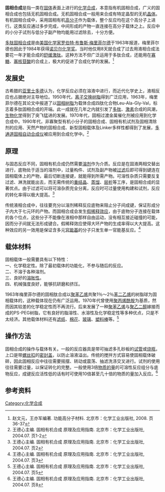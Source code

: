 '''固相合成'''是指一类在[[固体|固体]]表面上进行的[[化学合成|化学合成]]，本意指有机固相合成，广义的固相合成也包括无机固相合成。无机固相合成一般用来合成有特定晶型的无机[[晶体|晶体]]。有机固相合成中，采用固相有机[[高分子|高分子]]作为载体，整个反应均在这个高分子上进行。这类反应通过多步完成，中间形成的产物一直连接在高分子载体之上。反应中的小分子试剂与低分子副产物均能用过滤除去，十分方便。

[[多肽固相合成|多肽固相合成]]是由[[美国|美国]][[化学家|化学家]][[罗伯特·布鲁斯·梅里菲尔德|罗伯特·布鲁斯·梅里菲尔德]]于1963年报道，梅里菲尔德也因此于1984年获得[[诺贝尔化学奖|诺贝尔化学奖]]。当时他仅用8天就合成了过去用液相合成法要花一年才能合成的[[缓激肽|舒缓激肽]]。这种方法不但广泛运用于多肽合成，还能用在[[寡糖|寡糖]]、[[寡核苷酸|寡核苷酸]]的合成上，极大的促进了合成化学的发展。<ref>赵文元，王亦军编著. 功能高分子材料. 北京市：化学工业出版社, 2008. 页36-37</ref>

==发展史==
古希腊的[[亚里士多德|亚里士多德]]认为，化学反应必须在溶液中进行，而近代化学史上，液相反应也占据绝对主导地位。1950年代，[[离子交换树脂|离子交换树脂]]得到广泛应用，1963年，梅里菲尔德在其论文中报道了以[[固相树脂|固相树脂]]为载体合成四肽化合物Leu-Ala-Gly-Val，标志着多肽固相合成的开端。此一成就在几年之内就引发了[[多肽|多肽]]、[[激素|激素]]合成的风潮，[[生物化学|生物化学]]得到了突飞猛进的发展。1970年代，固相过渡金属催化剂被应用到化学合成中。1990年代，非寡聚型有机小分子的固相合成、固相有机试剂及固相清除剂的应用、天然产物的固相合成、新型固相载体及Linker多样性都得到了发展，[[多通道固相自动合成仪|多通道固相自动合成仪]]被应用到合成化学中。<ref>王德心主编. 固相有机合成 原理及应用指南. 北京市：化学工业出版社, 2004.07. 页1-2</ref>

==原理==
与固态反应不同，固相有机合成仍然需要[[溶剂|溶剂]]作为介质。反应是在固液两相交替出进行，底物处于适当的溶剂中，过量构件、试剂及副产物被[[过滤|过滤]]后即可得到键连在固相载体上的产物，最后切断连接键，就能得到所需产物。可溶性杂质只需要反复过滤、淋洗就能出去，而无需传统的[[重结晶|重结晶]]、[[蒸馏|蒸馏]]、[[层析|层析]]等工序，是固相合成的显著优点。由于过滤可以将可溶杂质完全分离，反应时可过量使用构建和试剂，反应的转化率得以极大提高。<ref>王德心主编. 固相有机合成 原理及应用指南. 北京市：化学工业出版社, 2004.07. 页2</ref>

传统液相合成中，往往要充分以溶剂稀释反应底物来阻止分子间成键，保证形成分子内大于七元环的产物。而固相合成会发生[[假稀释效应|假稀释效应]]，由于底物分子连接在载体的各个位点，这些分子不能像在液相中那样自由运动，没有相互接近碰撞的可能，因而分子间就无法形成键合。假稀释效应使得大环产物的生成率得以大大提高。这种效应的另一效用是保证含多元[[官能基|官能基]]的分子只发生单一官能基反应。<ref>王德心主编. 固相有机合成 原理及应用指南. 北京市：化学工业出版社, 2004.07. 页3</ref>

==载体材料==
固相载体一般需要具有以下特性：<br />
一、化学稳定性。除了最初载体的功能化，不参与随后的反应。<br />
二、不溶于各种溶剂。<br />
三、良好的[[溶胀性|溶胀性]]。<br />
四、机械强度良好，能够抗研磨和挤压。

1963年梅里菲尔德的固相肽合成以[[聚苯乙烯|聚苯乙烯]]共聚1％～2％[[苯二乙烯|苯二乙烯]]的树脂球为固相载体的，这种载体现在仍有广泛运用。1970年代曾使用[[聚丙烯酰胺|聚丙烯酰胺]]为基质，然而因其较差的化学稳定性而不再流行。后来发展了一种[[聚苯乙烯|聚苯乙烯]]与[[聚乙二醇|聚乙二醇]]嫁接而成的PS-PEG树脂，它有良好的脂溶性、水溶性及化学稳定性等多种优点，只是不太经济。其他载体材料还有[[滤纸|滤纸]]、[[棉花|棉花]]、[[玻璃|玻璃]]、[[塑料棒|塑料棒]]等。<ref>王德心主编. 固相有机合成 原理及应用指南. 北京市：化学工业出版社, 2004.07. 页5</ref>

==操作方法==
固相合成的操作与载体有关。一般的反应器具是带可抽滤多孔砂板的[[试管|试管]]或[[烧瓶|烧瓶]]，上口是带[[螺丝扣|螺丝扣]]的[[密封盖|密封盖]]，以防止溶液溢出。传统的搅拌方式容易使固相载体破碎，因此固相反应中往往需要摇摆、转动或震荡、抽滤洗涤交叉进行。试剂的使用往往需要过量，以保证转化的完整。一般使用3倍[[物质的量|物质的量]]的可溶性反应组分与底物反应，成键反应活性低的话有时可使用10倍甚至几十倍的物质的量加入反应。<ref>王德心主编. 固相有机合成 原理及应用指南. 北京市：化学工业出版社, 2004.07. 页8</ref>

==参考资料==
{{reflist}}
{{化學合成法}}
[[Category:化学合成|Category:化学合成]]